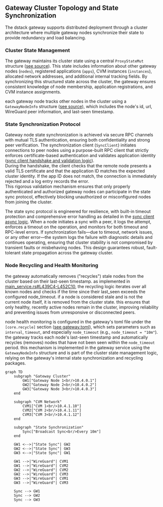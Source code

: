 

## Gateway Cluster Topology and State Synchronization

The dstack gateway supports distributed deployment through a cluster architecture where multiple gateway nodes synchronize their state to provide redundancy and load balancing.

### Cluster State Management

The gateway maintains its cluster state using a central `ProxyStateMut` structure ([see source](https://github.com/Dstack-TEE/dstack/blob/45ebd05a25ad4ffacce3b8f003e4f5a8b609b2e2/gateway/src/main_service.rs#L57)). This state includes information about other gateway nodes (`nodes`), registered applications (`apps`), CVM instances (`instances`), allocated network addresses, and additional internal tracking fields. By synchronizing this structured state across the cluster, the gateway ensures consistent knowledge of node membership, application registrations, and CVM instance assignments.

each gateway node tracks other nodes in the cluster using a `GatewayNodeInfo` structure ([see source](https://github.com/Dstack-TEE/dstack/blob/45ebd05a25ad4ffacce3b8f003e4f5a8b609b2e2/gateway/src/main_service.rs#L49)), which includes the node's id, url, WireGuard peer information, and last-seen timestamp.

### State Synchronization Protocol

Gateway node state synchronization is achieved via secure RPC channels with mutual TLS authentication, ensuring both confidentiality and strong peer verification. The synchronization client (`SyncClient`) initiates connections to peer nodes using a purpose-built RPC client that strictly enforces certificate-based authentication and validates application identity ([sync client handshake and validation logic](https://github.com/Dstack-TEE/dstack/blob/45ebd05a25ad4ffacce3b8f003e4f5a8b609b2e2/gateway/src/main_service/sync_client.rs#L31C1-L63C6)).  
During the handshake, the client checks that the remote node presents a valid TLS certificate and that the application ID matches the expected cluster identity. If the app ID does not match, the connection is immediately rejected and a log entry records the error.  
This rigorous validation mechanism ensures that only properly authenticated and authorized gateway nodes can participate in the state sync protocol, effectively blocking unauthorized or misconfigured nodes from joining the cluster.

The state sync protocol is engineered for resilience, with built-in timeout protection and comprehensive error handling as detailed in the [sync client async logic](https://github.com/Dstack-TEE/dstack/blob/45ebd05a25ad4ffacce3b8f003e4f5a8b609b2e2/gateway/src/main_service/sync_client.rs#L65C5-L85C6). When a node initiates a sync with a peer, it logs the attempt, enforces a timeout on the operation, and monitors for both timeout and RPC-level errors. If synchronization fails—due to timeout, network issues, or any other error—the system logs the failure with diagnostic details and continues operating, ensuring that cluster stability is not compromised by transient faults or misbehaving nodes. This design guarantees robust, fault-tolerant state propagation across the gateway cluster.

### Node Recycling and Health Monitoring

the gateway automatically removes ("recycles") stale nodes from the cluster based on their last-seen timestamp. as implemented in [main_service.rs#L439C4-L452C10](https://github.com/Dstack-TEE/dstack/blob/45ebd05a25ad4ffacce3b8f003e4f5a8b609b2e2/gateway/src/main_service.rs#L439C4-L452C10), the recycling logic iterates over all known nodes and checks if the time since their last_seen exceeds the configured node_timeout. if a node is considered stale and is not the current node itself, it is removed from the cluster state. this ensures that only healthy, recently active nodes remain in the cluster, improving reliability and preventing issues from unresponsive or disconnected peers.

 node health monitoring is configured in the gateway's toml file under the `[core.recycle]` section ([see gateway.toml](https://github.com/Dstack-TEE/dstack/blob/45ebd05a/gateway/gateway.toml)), which sets parameters such as `interval`, `timeout`, and especially `node_timeout` (e.g., `node_timeout = "10m"`). the gateway tracks each node's last-seen timestamp and automatically recycles (removes) nodes that have not been seen within the `node_timeout` period. this mechanism is implemented in the gateway service using the `GatewayNodeInfo` structure and is part of the cluster state management logic, relying on the gateway's internal state synchronization and recycling packages.

```mermaid
graph TD
    subgraph "Gateway Cluster"
        GW1["Gateway Node 1<br/>10.4.0.1"]
        GW2["Gateway Node 2<br/>10.4.0.2"] 
        GW3["Gateway Node 3<br/>10.4.0.3"]
    end
    
    subgraph "CVM Network"
        CVM1["CVM 1<br/>10.4.1.10"]
        CVM2["CVM 2<br/>10.4.1.11"]
        CVM3["CVM 3<br/>10.4.1.12"]
    end
    
    subgraph "State Synchronization"
        Sync["Broadcast Sync<br/>Every 10m"]
    end
    
    GW1 <-->|"State Sync"| GW2
    GW2 <-->|"State Sync"| GW3
    GW3 <-->|"State Sync"| GW1
    
    GW1 -->|"WireGuard"| CVM1
    GW1 -->|"WireGuard"| CVM2
    GW2 -->|"WireGuard"| CVM2
    GW2 -->|"WireGuard"| CVM3
    GW3 -->|"WireGuard"| CVM1
    GW3 -->|"WireGuard"| CVM3
    
    Sync --> GW1
    Sync --> GW2
    Sync --> GW3
```

